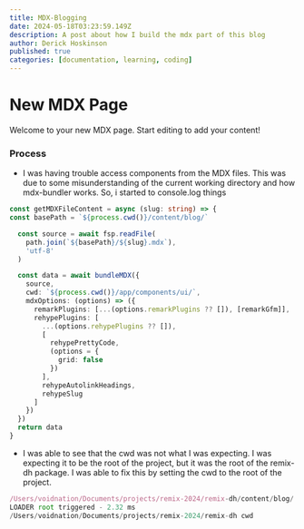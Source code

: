 ```yaml
---
title: MDX-Blogging
date: 2024-05-18T03:23:59.149Z
description: A post about how I build the mdx part of this blog
author: Derick Hoskinson
published: true
categories: [documentation, learning, coding]
---
```



# New MDX Page

Welcome to your new MDX page. Start editing to add your content!


### Process

- I was having trouble access components from the MDX files. This was due to some misunderstanding of the current working directory and how mdx-bundler works.  So, i started to console.log things

```ts {1,6-10} title="somethingComponent.ts"
const getMDXFileContent = async (slug: string) => {
const basePath = `${process.cwd()}/content/blog/`

  const source = await fsp.readFile(
    path.join(`${basePath}/${slug}.mdx`),
    'utf-8'
  )

  const data = await bundleMDX({
    source,
    cwd: `${process.cwd()}/app/components/ui/`,
    mdxOptions: (options) => ({
      remarkPlugins: [...(options.remarkPlugins ?? []), [remarkGfm]],
      rehypePlugins: [
        ...(options.rehypePlugins ?? []),
        [
          rehypePrettyCode,
          (options = {
            grid: false
          })
        ],
        rehypeAutolinkHeadings,
        rehypeSlug
      ]
    })
  })
  return data
}
```

- I was able to see that the cwd was not what I was expecting.  I was expecting it to be the root of the project, but it was the root of the remix-dh package.  I was able to fix this by setting the cwd to the root of the project.

```ts
/Users/voidnation/Documents/projects/remix-2024/remix-dh/content/blog/ basepath
LOADER root triggered - 2.32 ms
/Users/voidnation/Documents/projects/remix-2024/remix-dh cwd
```